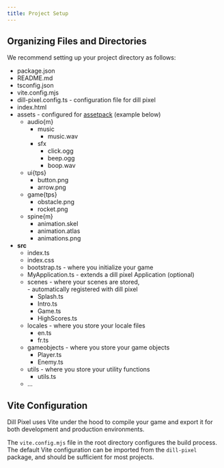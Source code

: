 ```yaml
---
title: Project Setup
---
```



## Organizing Files and Directories

We recommend setting up your project directory as follows:

<FileTree>

- package.json
- README.md
- tsconfig.json
- vite.config.mjs
- dill-pixel.config.ts - configuration file for dill pixel
- index.html
- assets - configured for [assetpack](https://github.com/pixijs/assetpack) (example below)
  - audio\{m\}
    - music
      - music.wav
    - sfx
      - click.ogg
      - beep.ogg
      - boop.wav
  - ui\{tps\}
    - button.png
    - arrow.png
  - game\{tps\}
    - obstacle.png
    - rocket.png
  - spine\{m\}
    - animation.skel
    - animation.atlas
    - animations.png
- **src**
  - index.ts
  - index.css
  - bootstrap.ts - where you initialize your game
  - MyApplication.ts - extends a dill pixel Application (optional)
  - scenes - where your scenes are stored,<br/>- automatically registered with dill pixel
    - Splash.ts
    - Intro.ts
    - Game.ts
    - HighScores.ts
  - locales - where you store your locale files
    - en.ts
    - fr.ts
  - gameobjects - where you store your game objects
    - Player.ts
    - Enemy.ts
  - utils - where you store your utility functions
    - utils.ts
  - …

</FileTree>

## Vite Configuration

Dill Pixel uses Vite under the hood to compile your game and export it for both development and production environments.

The `vite.config.mjs` file in the root directory configures the build process. The default Vite configuration can be imported from the `dill-pixel` package, and should be sufficient for most projects.

<Code code={viteConfigJs} lang="js" title="vite.config.mjs" />
